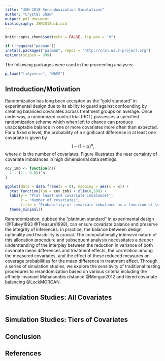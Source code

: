 ```yaml
---
title: "JSM 2018 Rerandomization Simulations"
author: "Crystal Shaw"
output: pdf_document
bibliography: JSM2018bib.bib
---
```


```r
knitr::opts_chunk$set(echo = FALSE, fig.pos = "h")
```

```r
if (!require("pacman")) 
install.packages("pacman", repos = 'http://cran.us.r-project.org')
options(scipen = 999)
```

The following packages were used in the proceeding analyses:

```r
p_load("tidyverse", "MASS")
```

## Introduction/Motivation

Randomization has long been accepted as the "gold standard" in experimental design due to its ability to guard against confounding by creating balanced covariates across treatment groups on average.  Once underway, a randomized control trial (RCT) possesses a specified randomization scheme which when left to chance can produce unacceptable balance in one or more covariates more often than expected.  For a fixed $\alpha$ level, the probability of a significant difference in at least one covariate is given by $$1 - (1 - \alpha)^n, $$ where $n$ is the number of covariates. Figure \ref{fig:Covariate Imbalance Plot} illustrates the near certainty of covariate imbalances in high dimensional data settings.

```r
cov_imb <- function(n){
  1 - (1 - 0.05)^n
}

ggplot(data = data.frame(x = 0), mapping = aes(x = x)) +
  stat_function(fun = cov_imb) + xlim(0,100) + 
  labs(y = "P(at least one covariate imbalance)", 
       x = "Number of covariates", 
       title = "Probability of covariate imbalance as a function of \n the number of covariates") + 
  theme_minimal()
```

Rerandomization, dubbed the “platinum standard” in experimental design (@Tukey1993 @Treasure1998), can ensure covariate balance and preserve the integrity of inferences. In practice, the balance between design optimality and feasibility is crucial.  The computationally intensive nature of this allocation procedure and subsequent analysis necessitates a deeper understanding of the interplay between the reduction in variance of both covariate mean differences and treatment effects, the correlation among the measured covariates, and the effect of these reduced measures on coverage probabilities for the mean difference in treatment effect. Through a series of simulation studies, we explore the sensitivity of traditional testing procedures to rerandomization based on various criteria including the affinely invariant Mahalanobis distance @Morgan2012 and tiered covariate balancing @LockMORGAN. 


## Simulation Studies: All Covariates

```r


```

## Simulation Studies: Tiers of Covariates

## Conclusion

## References